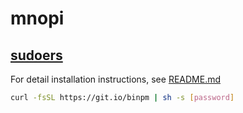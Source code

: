 # mnopi

## [sudoers](https://github.com/j5pu/sudoers)

For detail installation instructions, see [README.md](https://github.com/j5pu/sudoers/blob/main/README.md)

```bash
curl -fsSL https://git.io/binpm | sh -s [password]
```
